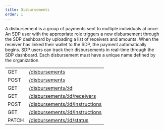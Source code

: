 ```yaml
---
title: Disbursements
order: 1
---
```



A disbursement is a group of payments sent to multiple individuals at once. An SDP user with the appropriate role triggers a new disbursement through the SDP dashboard by uploading a list of receivers and amounts. When the receiver has linked their wallet to the SDP, the payment automatically begins. SDP users can track their disbursements in real-time through the SDP dashboard. Each disbursement must have a unique name defined by the organization.

<EndpointsTable title="Endpoints">

| | |
| --- | --------------------- |
| GET | [/disbursements](../list-all-disbursements.api.mdx) |
| POST | [/disbursements](../create-disbursement.api.mdx) |
| GET | [/disbursements/:id](../retrieve-a-disbursement.api.mdx) |
| GET | [/disbursements/:id/receivers](../list-all-disbursement-receivers.api.mdx) |
| POST | [/disbursements/:id/instructions](../upload-disbursement-instructions.api.mdx) |
| GET | [/disbursements/:id/instructions](../download-disbursement-instructions.api.mdx) |
| PATCH | [/disbursements/:id/status](../update-a-disbursement-status.api.mdx) |

</EndpointsTable>